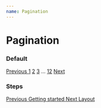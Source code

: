 ```yaml
---
name: Pagination
---
```


# Pagination


### Default

<Playground>
  <Pagination>
    <Pagination.Item disabled>
      <a href="#" tabindex="-1">
        Previous
      </a>
    </Pagination.Item>
    <Pagination.Item active>
      <a href="#">1</a>
    </Pagination.Item>
    <Pagination.Item>
      <a href="#">2</a>
    </Pagination.Item>
    <Pagination.Item>
      <a href="#">3</a>
    </Pagination.Item>
    <Pagination.Item>
      <span>&hellip;</span>
    </Pagination.Item>
    <Pagination.Item>
      <a href="#">12</a>
    </Pagination.Item>
    <Pagination.Item>
      <a href="#">Next</a>
    </Pagination.Item>
  </Pagination>
</Playground>

### Steps

<Playground>
  <Pagination>
    <Pagination.Item prev>
      <a href="#">
        <Pagination.Item.Subtitle>Previous</Pagination.Item.Subtitle>
        <Pagination.Item.Title class="h5">
          Getting started
        </Pagination.Item.Title>
      </a>
    </Pagination.Item>
    <Pagination.Item next>
      <a href="#">
        <Pagination.Item.Subtitle>Next</Pagination.Item.Subtitle>
        <Pagination.Item.Title class="h5">Layout</Pagination.Item.Title>
      </a>
    </Pagination.Item>
  </Pagination>
</Playground>
